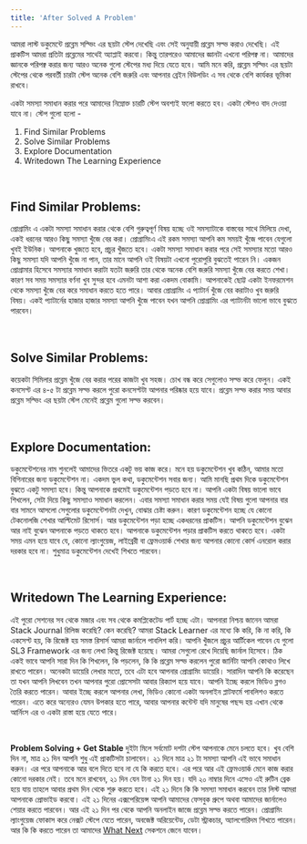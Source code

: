 ```yaml
---
title: 'After Solved A Problem'
---
```


আমরা লাস্ট ডকুমেন্টে প্রব্লেম সল্ভিং এর ছয়টা স্টেপ দেখেছি এবং সেই অনুযায়ী প্রব্লেম সল্ভ করাও দেখেছি। এই প্রাকটিস আমরা প্রতিটা প্রব্লেমের সাথেই অ্যাপ্লাই করবো। কিন্তু তারপরেও আমাদের জ্ঞানটা এখনো পরিপক্ব না। আমাদের জ্ঞানকে পরিপক্ব করার জন্য আরও অনেক গুলো স্টেপের মধ্য দিয়ে যেতে হবে। আমি মনে করি, প্রব্লেম সল্ভিং এর ছয়টা স্টেপের থেকে পরবর্তী চারটা স্টেপ অনেক বেশি জরুরি এবং আপনার ব্রেইন বিউলডিং এ সব থেকে বেশি কার্যকর ভূমিকা রাখবে।

একটা সমস্যা সমাধান করার পরে আমাদের নিম্নোক্ত চারটি স্টেপ অবশ্যই ফলো করতে হব। একটা স্টেপও বাদ দেওয়া যাবে না। স্টেপ গুলো হলো -

1. Find Similar Problems
2. Solve Similar Problems
3. Explore Documentation
4. Writedown The Learning Experience

<br />

## Find Similar Problems:

প্রোগ্রামিং এ একটা সমস্যা সমাধান করার থেকে বেশি গুরুত্বপূর্ণ বিষয় হচ্ছে ওই সমস্যাটাকে বাস্তবের সাথে মিলিয়ে দেখা, একই ধরনের আরও কিছু সমস্যা খুঁজে বের করা। প্রোগ্রামিংএ এই রকম সমস্যা আপনি কম সময়ই খুঁজে পাবেন যেগুলো খুবই ইউনিক। আপনাকে খুজতে হবে, প্রচুর খুঁজতে হবে। একটা সমস্যা সমাধান করার পরে সেই সমস্যার মতো আরও কিছু সমস্যা যদি আপনি খুঁজে না পান, তার মানে আপনি ওই বিষয়টা এখনো পুরোপুরি বুঝতেই পারেন নি। একজন প্রোগ্রামার হিসেবে সমস্যার সমাধান করাটা যতটা জরুরি তার থেকে অনেক বেশি জরুরি সমস্যা খুঁজে বের করতে শেখা। কারণ সব সময় সমস্যার বর্ণনা খুব সুন্দর হবে এমনটা আশা করা একদম বোকামি। আপনাকেই ছোট্ট একটা ইনফরমেশন থেকে সমস্যা খুঁজে বের করে সমাধান করতে হতে পারে। আবার প্রোগ্রামিং এ প্যাটার্ন খুঁজে বের করাটাও খুব জরুরি বিষয়। একই প্যাটার্নের হাজার হাজার সমস্যা আপনি খুঁজে পাবেন যখন আপনি প্রোগ্রামিং এর প্যাটার্নটা ভালো ভাবে বুঝতে পারবেন।

<br />

## Solve Similar Problems:

কয়েকটা সিমিলার প্রব্লেম খুঁজে বের করার পরের কাজটা খুব সহজ। চোখ বন্ধ করে সেগুলোও সল্ভ করে ফেলুন। একই কনসেপ্ট এর ৪-৫ টা প্রব্লেম সল্ভ করলে পুরো কনসেপ্টটা আপনার পরিষ্কার হয়ে যাবে। প্রব্লেম সল্ভ করার সময় আবার প্রব্লেম সল্ভিং এর ছয়টা স্টেপ মেনেই প্রব্লেম গুলো সল্ভ করবেন।

<br />

## Explore Documentation:

ডকুমেন্টেশনের নাম শুনলেই আমাদের ভিতরে একটু ভয় কাজ করে। মনে হয় ডকুমেন্টেশন খুব কঠিন, আমার মতো বিগিনারের জন্য ডকুমেন্টেশন না। একদম ভুল কথা, ডকুমেন্টেশন সবার জন্য। আমি মানছি প্রথম দিকে ডকুমেন্টেশন বুঝতে একটু সমস্যা হবে। কিন্তু আপনাকে প্রথমেই ডকুমেন্টেশন পড়তে হবে না। আপনি একটা বিষয় ভালো ভাবে শিখলেন, সেটা দিয়ে কিছু সমস্যাও সমাধান করলেন। এবার সমস্যা সমাধান করার সময় যেই বিষয় গুলো আপনার বার বার সামনে আসলো সেগুলোর ডকুমেন্টেশনটা দেখুন, বোঝার চেষ্টা করুন। কারণ ডকুমেন্টেশন হচ্ছে যে কোনো টেকনোলজি শেখার আল্টিমেট রিসোর্স। আর ডকুমেন্টেশন পড়া হচ্ছে একধরনের প্রাকটিস। আপনি ডকুমেন্টেশন বুঝেন আর নাই বুঝেন আপনাকে পড়তে থাকতে হবে। আপনাকে ডকুমেন্টেশন পড়ার প্রাকটিস করতে থাকতে হবে। একটা সময় এমন হয়ে যাবে যে, কোনো ল্যাংগুয়েজ, লাইব্রেরী বা ফ্রেমওয়ার্ক শেখার জন্য আপনার কোনো কোর্স এনরোল করার দরকার হবে না। শুধুমাত্র ডকুমেন্টেশন দেখেই শিখতে পারবেন।

<br />

## Writedown The Learning Experience:

এই পুরো সেশনের সব থেকে মজার এবং সব থেকে কমপ্লিকেটেড পার্ট হচ্ছে এটা। আপনারা নিশ্চয় জানেন আমরা Stack Journal রিলিজ করেছি? কেন করেছি? আমরা Stack Learner এর মধ্যে কি করি, কি না করি, কি একসেপ্ট হয়, কি রিজেক্ট হয় সমস্ত রিসার্স আমরা জার্নালে পাবলিশ করি। আপনি খুঁজলে প্রচুর আর্টিকেল পাবেন যে গুলো SL3 Framework এর জন্য লেখা কিন্তু রিজেক্ট হয়েছে। আমরা সেগুলো রেখে দিয়েছি জার্নাল হিসেবে। ঠিক একই ভাবে আপনি সারা দিন কি শিখলেন, কি পড়লেন, কি কি প্রব্লেম সল্ভ করলেন পুরো জার্নিটা আপনি কোথাও লিখে রাখতে পারেন। অনেকটা ডায়েরি লেখার মতো, তবে এটা হবে আপনার প্রোগ্রামিং ডায়েরি। সারাদিন আপনি কি করেছেন তা যখন আপনি লিখবেন তখন আপনার পুরো প্রোসেসটা আবার রিক্যাপ হয়ে যাবে। আপনি ইচ্ছে করলে ভিডিও ব্লগও তৈরি করতে পারেন। আবার ইচ্ছে করলে আপনার লেখা, ভিডিও কোনো একটা অনলাইন প্লাটফর্মে পাবলিশও করতে পারেন। এতে করে অন্যেরও যেমন উপকার হতে পারে, আবার আপনার কন্টেন্ট যদি মানুষের পছন্দ হয় এখান থেকে আর্নিংস এর ও একটা রাস্তা হয়ে যেতে পারে।

<br />

**Problem Solving + Get Stable** দুইটা মিলে সর্বমোট দশটা স্টেপ আপনাকে মেনে চলতে হবে। খুব বেশি দিন না, মাত্র ২১ দিন আপনি শুধু এই প্রাকটিসটা চালাবেন। ২১ দিনে মাত্র ২১ টা সমস্যা আপনি এই ভাবে সমাধান করুন। এর পরে আপনাকে আর বলে দিতে হবে না যে কি করতে হবে। এর পরে আর এই ফ্রেমওয়ার্ক মেনে কাজ করার কোনো দরকার নেই। তবে মনে রাখবেন, ২১ দিন যেন টানা ২১ দিন হয়। যদি ২০ নাম্বার দিনে এসেও এই রুটিন ব্রেক হয়ে যায় তাহলে আবার প্রথম দিন থেকে শুরু করতে হবে। এই ২১ দিনে কি কি সমস্যা সমাধান করবেন তার লিস্ট আমরা আপনাকে প্রোভাইড করবো। এই ২১ দিনের এক্সপেরিয়েন্স আপনি আমাদের ফেসবুক গ্রুপে অথবা আমাদের জার্নালেও শেয়ার করতে পারবেন। আর এই ২১ দিন পর থেকে আপনি অনলাইন জাজে প্রব্লেম সল্ভ করতে পারেন। প্রোগ্রামিং ল্যাংগুয়েজ ফোকাস করে নেক্সট স্টেপে যেতে পারেন, অবজেক্ট অরিয়েন্টেড, ডেটা স্ট্রাকচার, অ্যালগোরিদম শিখতে পারেন। আর কি কি করতে পারেন তা আমাদের [What Next](/what-next) সেকশনে জেনে যাবেন।
